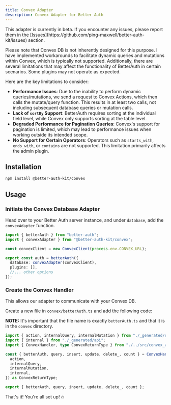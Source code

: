 ```yaml
---
title: Convex Adapter
description: Convex Adapter for Better Auth
---
```


<GithubButton url="https://github.com/ping-maxwell/better-auth-kit/tree/main/packages/adapters/convex" />
<NpmButton url="https://www.npmjs.com/package/@better-auth-kit/convex" />

<Callout type="warn">
This adapter is currently in beta.
If you encounter any issues, please report them in the [Issues](https://github.com/ping-maxwell/better-auth-kit/issues) section.

Please note that Convex DB is not inherently designed for this purpose. I have implemented workarounds to facilitate dynamic queries and mutations within Convex, which is typically not supported. Additionally, there are several limitations that may affect the functionality of BetterAuth in certain scenarios. Some plugins may not operate as expected.

Here are the key limitations to consider:
- **Performance Issues**: Due to the inability to perform dynamic queries/mutations, we send a request to Convex Actions, which then calls the mutate/query function. This results in at least two calls, not including subsequent database queries or mutation calls.
- **Lack of `sortBy` Support**: BetterAuth requires sorting at the individual field level, while Convex only supports sorting at the table level.
- **Degraded Performance for Pagination Queries**: Convex's support for pagination is limited, which may lead to performance issues when working outside its intended scope.
- **No Support for Certain Operators**: Operators such as `starts_with`, `ends_with`, or `contains` are not supported. This limitation primarily affects the admin plugin.
</Callout>

## Installation

```bash
npm install @better-auth-kit/convex
```

## Usage

<Steps>

<Step>

### Initiate the Convex Database Adapter

Head over to your Better Auth server instance, and under `database`, add the `convexAdapter` function.

```ts
import { betterAuth } from "better-auth";
import { convexAdapter } from "@better-auth-kit/convex";

const convexClient = new ConvexClient(process.env.CONVEX_URL);

export const auth = betterAuth({
  database: convexAdapter(convexClient),
  plugins: [],
  //... other options
});
```
</Step>

<Step>

### Create the Convex Handler

This allows our adapter to communicate with your Convex DB.

Create a new file in `convex/betterAuth.ts` and add the following code:

**NOTE:** It's important that the file name is exactly `betterAuth.ts` and that it is in the `convex` directory.

```ts
import { action, internalQuery, internalMutation } from "./_generated/server";
import { internal } from "./_generated/api";
import { ConvexHandler, type ConvexReturnType } from "./../src/convex_action";

const { betterAuth, query, insert, update, delete_, count } = ConvexHandler({
  action,
  internalQuery,
  internalMutation,
  internal,
}) as ConvexReturnType;

export { betterAuth, query, insert, update, delete_, count };
```

</Step>

</Steps>

That's it! You're all set up! 🔥